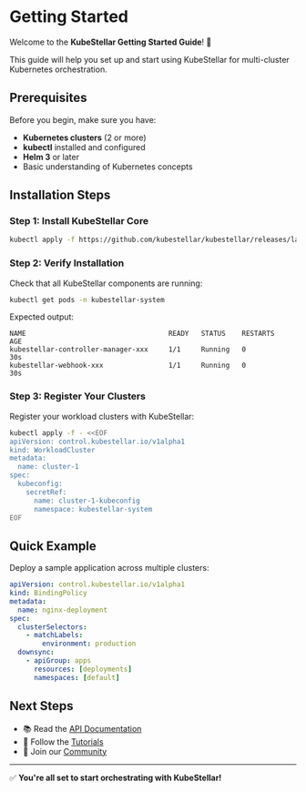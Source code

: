 # Getting Started

Welcome to the **KubeStellar Getting Started Guide**! 🚀

This guide will help you set up and start using KubeStellar for multi-cluster Kubernetes orchestration.

## Prerequisites

Before you begin, make sure you have:

- **Kubernetes clusters** (2 or more)
- **kubectl** installed and configured
- **Helm 3** or later
- Basic understanding of Kubernetes concepts

## Installation Steps

### Step 1: Install KubeStellar Core

```bash
kubectl apply -f https://github.com/kubestellar/kubestellar/releases/latest/download/kubestellar.yaml
```

### Step 2: Verify Installation

Check that all KubeStellar components are running:

```bash
kubectl get pods -n kubestellar-system
```

Expected output:
```plaintext
NAME                                   READY   STATUS    RESTARTS   AGE
kubestellar-controller-manager-xxx     1/1     Running   0          30s
kubestellar-webhook-xxx                1/1     Running   0          30s
```

### Step 3: Register Your Clusters

Register your workload clusters with KubeStellar:

```bash
kubectl apply -f - <<EOF
apiVersion: control.kubestellar.io/v1alpha1
kind: WorkloadCluster
metadata:
  name: cluster-1
spec:
  kubeconfig:
    secretRef:
      name: cluster-1-kubeconfig
      namespace: kubestellar-system
EOF
```

## Quick Example

Deploy a sample application across multiple clusters:

```yaml
apiVersion: control.kubestellar.io/v1alpha1
kind: BindingPolicy
metadata:
  name: nginx-deployment
spec:
  clusterSelectors:
    - matchLabels:
        environment: production
  downsync:
    - apiGroup: apps
      resources: [deployments]
      namespaces: [default]
```

## Next Steps

- 📚 Read the [API Documentation](/docs/api-reference)
- 🎯 Follow the [Tutorials](/docs/tutorials)
- 💬 Join our [Community](https://github.com/kubestellar/kubestellar/discussions)

---

✅ **You're all set to start orchestrating with KubeStellar!**